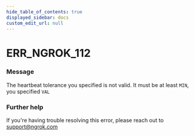 ```yaml
---
hide_table_of_contents: true
displayed_sidebar: docs
custom_edit_url: null
---
```



# ERR_NGROK_112

### Message

The heartbeat tolerance you specified is not valid.
It must be at least `MIN`, you specified `VAL`

### Further help

If you're having trouble resolving this error, please reach out to [support@ngrok.com](mailto:support@ngrok.com?subject=Help%20with%20ERR_NGROK_112)

<ErrorDetails error="err_ngrok_112" />
